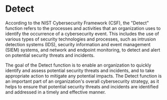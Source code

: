 # Detect

According to the NIST Cybersecurity Framework (CSF), the "Detect" function refers to the processes and activities that an organization uses to identify the occurrence of a cybersecurity event. This includes the use of various types of security technologies and processes, such as intrusion detection systems (IDS), security information and event management (SIEM) systems, and network and endpoint monitoring, to detect and alert on potential security threats and incidents.

The goal of the Detect function is to enable an organization to quickly identify and assess potential security threats and incidents, and to take appropriate action to mitigate any potential impacts. The Detect function is an important part of an organization's overall cybersecurity strategy, as it helps to ensure that potential security threats and incidents are identified and addressed in a timely and effective manner.